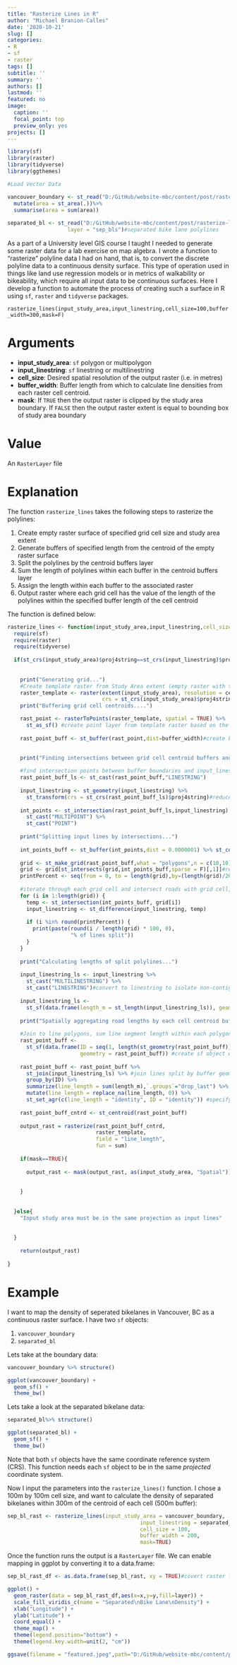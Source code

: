 ```yaml
---
title: "Rasterize Lines in R"
author: "Michael Branion-Calles"
date: '2020-10-21'
slug: []
categories:
- R
- sf
- raster
tags: []
subtitle: ''
summary: ''
authors: []
lastmod: ''
featured: no
image:
  caption: ''
  focal_point: top
  preview_only: yes
projects: []
---
```


```r
library(sf)
library(raster)
library(tidyverse)
library(ggthemes)

#Load Vector Data

vancouver_boundary <- st_read("D:/GitHub/website-mbc/content/post/rasterize-lines-in-r",layer = "VanCT") %>% # census tract polygon
  mutate(area = st_area(.))%>%
  summarise(area = sum(area))  
  
separated_bl <- st_read("D:/GitHub/website-mbc/content/post/rasterize-lines-in-r",
                   layer = "sep_bls")#separated bike lane polylines

```

As a part of a University level GIS course I taught I needed to generate some raster data for a lab exercise on map algebra. I wrote a function to "rasterize" polyline data I had on hand, that is, to convert the discrete polyline data to a continuous density surface. This type of operation used in things like land use regression models or in metrics of walkability or bikeability, which require all input data to be continuous surfaces. Here I develop a function to automate the process of creating such a surface in R using `sf`, `raster` and `tidyverse` packages. 

`rasterize_lines(input_study_area,input_linestring,cell_size=100,buffer_width=300,mask=F)`

# Arguments

- **input_study_area**: `sf` polygon or multipolygon
- **input_linestring**: `sf` linestring or multilinestring
- **cell_size**: Desired spatial resolution of the output raster (i.e. in metres)
- **buffer_width**: Buffer length from which to calculate line densities from each raster cell centroid. 
- **mask**: If `TRUE` then the output raster is clipped by the study area boundary. If `FALSE` then the output raster extent is equal to bounding box of study area boundary

# Value 

An `RasterLayer` file  

# Explanation

The function `rasterize_lines` takes the following steps to rasterize the polylines: 

1. Create empty raster surface of specified grid cell size and study area extent
2. Generate buffers of specified length from the centroid of the empty raster surface
3. Split the polylines by the centroid buffers layer
4. Sum the length of polylines within each buffer in the centroid buffers layer
5. Assign the length within each buffer to the associated raster
6. Output raster where each grid cell has the value of the length of the polylines within the specified buffer length of the cell centroid

The function is defined below:

```r
rasterize_lines <- function(input_study_area,input_linestring,cell_size=100,buffer_width=300,mask=F){
  require(sf)
  require(raster)
  require(tidyverse)
  
  if(st_crs(input_study_area)$proj4string==st_crs(input_linestring)$proj4string){ #check that both study area and polyline files are in the same coordinate system and projection
    
    
    print("Generating grid...")
    #Create template raster from Study Area extent (empty raster with the extent of the study area, and cell size as indicated)
    raster_template <- raster(extent(input_study_area), resolution = cell_size,
                              crs = st_crs(input_study_area)$proj4string)
    print("Buffering grid cell centroids....")

    rast_point <- rasterToPoints(raster_template, spatial = TRUE) %>% 
      st_as_sf() #create point layer from template raster based on the centroid 
    
    rast_point_buff <- st_buffer(rast_point,dist=buffer_width)#create buffers from raster cell centroids of specified width

    
    print("Finding intersections between grid cell centroid buffers and input lines...")
    
    #find intersection points between buffer boundaries and input_linestring (e.g. isolate buffers that actually intersect with polyline data)
    rast_point_buff_ls <- st_cast(rast_point_buff,"LINESTRING")
    
    input_linestring <- st_geometry(input_linestring) %>%
      st_transform(crs = st_crs(rast_point_buff_ls)$proj4string)#reduce size of dataset and ensure proj4strings are the same
    
    int_points <- st_intersection(rast_point_buff_ls,input_linestring) %>% #find intersection of road lines and centroid buffers
      st_cast("MULTIPOINT") %>%
      st_cast("POINT")
    
    print("Splitting input lines by intersections...")
    
    int_points_buff <- st_buffer(int_points,dist = 0.0000001) %>% st_combine() #buffer points to very small distance
    
    grid <- st_make_grid(rast_point_buff,what = "polygons",n = c(10,10))#split bounding box of polygon into grid
    grid <- grid[st_intersects(grid,int_points_buff,sparse = F)[,1]]#remove grid cells that do not intersect with the roads
    printPercent <- seq(from = 0, to = length(grid),by=(length(grid)/20))
    
    #iterate through each grid cell and intersect roads with grid cell, split the line geometry within that cell by the intersection buffers
    for (i in 1:length(grid)) {
      temp <- st_intersection(int_points_buff, grid[i])
      input_linestring <- st_difference(input_linestring, temp)
      
      if (i %in% round(printPercent)) {
        print(paste(round(i / length(grid) * 100, 0),
                    "% of lines split"))
      }
    }
    
    print("Calculating lengths of split polylines...")
    
    input_linestring_ls <- input_linestring %>%
      st_cast("MULTILINESTRING") %>%
      st_cast("LINESTRING")#convert to linestring to isolate non-contiguous lines
    
    input_linestring_ls <-
      st_sf(data.frame(length_m = st_length(input_linestring_ls)), geometry = input_linestring_ls) #calculate each line segment length
    
    print("Spatially aggregating road lengths by each cell centroid buffer")
    
    #Join to line polygons, sum line segment length within each polygon
    rast_point_buff <-
      st_sf(data.frame(ID = seq(1, length(st_geometry(rast_point_buff))),
                       geometry = rast_point_buff)) #create sf object with the geometry of the point buffer
    
    rast_point_buff <- rast_point_buff %>%
      st_join(input_linestring_ls) %>% #join lines split by buffer geometry and associated lengths to the buffer it falls within (e.g. points buffer is the target layer, input lines are join layer)
      group_by(ID) %>%
      summarize(line_length = sum(length_m),`.groups`="drop_last") %>%
      mutate(line_length = replace_na(line_length, 0)) %>% 
      st_set_agr(c(line_length = "identity", ID = "identity")) #specify attribute-geometry relationship to avoid warning since we already know line_length represents the value over the entire geometry
    
    rast_point_buff_cntrd <- st_centroid(rast_point_buff)
    
    output_rast = rasterize(rast_point_buff_cntrd,
                            raster_template,
                            field = "line_length",
                            fun = sum)
    
    if(mask==TRUE){
      
      output_rast <- mask(output_rast, as(input_study_area, "Spatial"))
      
      
    }
    
    
  }else{
    "Input study area must be in the same projection as input lines"
    
    
  }
  
    return(output_rast)
  
}

```


# Example

I want to map the density of seperated bikelanes in Vancouver, BC as a continuous raster surface. I have two `sf` objects: 

  1. `vancouver_boundary`
  2. `separated_bl`


Lets take at the boundary data:

```r

vancouver_boundary %>% structure()

ggplot(vancouver_boundary) +
  geom_sf() + 
  theme_bw()
```

Lets take a look at the separated bikelane data:

```r

separated_bl%>% structure()

ggplot(separated_bl) +
  geom_sf() + 
  theme_bw()

```

Note that both `sf` objects have the same coordinate reference system (CRS). This function needs each `sf` object to be in the same _projected_ coordinate system.  

Now I input the parameters into the `rasterize_lines()` function. I chose a 100m by 100m cell size, and want to calculate the density of separated bikelanes within 300m of the centroid of each cell (500m buffer):


```r

sep_bl_rast <- rasterize_lines(input_study_area = vancouver_boundary,
                                          input_linestring = separated_bl,
                                          cell_size = 100,
                                          buffer_width = 200,
                                          mask=TRUE)


```


Once the function runs the output is a `RasterLayer` file. We can enable mapping in ggplot by converting it to a data.frame:  


```r
sep_bl_rast_df <- as.data.frame(sep_bl_rast, xy = TRUE)#covert raster file to dataframe to enable mapping in ggplot
```

```r
ggplot() +
  geom_raster(data = sep_bl_rast_df,aes(x=x,y=y,fill=layer)) + 
  scale_fill_viridis_c(name = "Separated\nBike Lane\nDensity") +
  xlab("Longitude") + 
  ylab("Latitude") +
  coord_equal() + 
  theme_map() +
  theme(legend.position="bottom") +
  theme(legend.key.width=unit(2, "cm"))
```

```r
ggsave(filename = "featured.jpeg",path="D:/GitHub/website-mbc/content/post/rasterize-lines-in-r",units = "in",height = 5,width = 5,dpi = 250,device = "jpeg")
```

